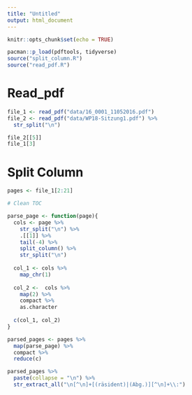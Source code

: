 ```yaml
---
title: "Untitled"
output: html_document
---
```


```r
knitr::opts_chunk$set(echo = TRUE)

pacman::p_load(pdftools, tidyverse)
source("split_column.R")
source("read_pdf.R")

```


# Read_pdf

```r

file_1 <- read_pdf("data/16_0001_11052016.pdf")
file_2 <- read_pdf("data/WP18-Sitzung1.pdf") %>%
  str_split("\n")

file_2[[5]]
file_1[3]

```


# Split Column

```r

pages <- file_1[2:21]

# Clean TOC

parse_page <- function(page){
  cols <- page %>%
    str_split("\n") %>%
    .[[1]] %>%
    tail(-4) %>%
    split_column() %>%
    str_split("\n")
  
  col_1 <- cols %>%
    map_chr(1)
  
  col_2 <-  cols %>%
    map(2) %>%
    compact %>%
    as.character
  
  c(col_1, col_2)
}

parsed_pages <- pages %>%
  map(parse_page) %>%
  compact %>%
  reduce(c)

parsed_pages %>%
  paste(collapse = "\n") %>%
  str_extract_all("\n[^\n]+[(räsident)|(Abg.)][^\n]+\\:")

```

